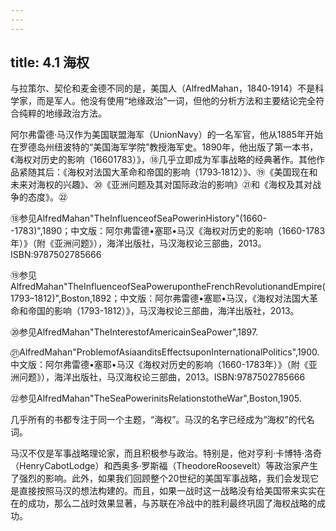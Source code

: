 ```yaml
---
---
---
```

title: 4.1 海权
---



与拉策尔、契伦和麦金德不同的是，美国人（AlfredMahan，1840‑1914）不是科学家，而是军人。他没有使用“地缘政治”一词，但他的分析方法和主要结论完全符合纯粹的地缘政治方法。

阿尔弗雷德·马汉作为美国联盟海军（UnionNavy）的一名军官，他从1885年开始在罗德岛州纽波特的“美国海军学院”教授海军史。1890年，他出版了第一本书，《海权对历史的影响（16601783）》，⑱几乎立即成为军事战略的经典著作。其他作品紧随其后：《海权对法国大革命和帝国的影响（1793‑1812）》、⑲《美国现在和未来对海权的兴趣》、⑳《亚洲问题及其对国际政治的影响》㉑和《海权及其对战争的态度》。㉒

⑱参见AlfredMahan"TheInfluenceofSeaPowerinHistory"(1660--1783)",1890；中文版：阿尔弗雷德•塞耶•马汉《海权对历史的影响（1660-1783年）》（附《亚洲问题》），海洋出版社，马汉海权论三部曲，2013。ISBN:9787502785666

⑲参见AlfredMahan"TheInfluenceofSeaPowerupontheFrenchRevolutionandEmpire(1793–1812)",Boston,1892；中文版：阿尔弗雷德•塞耶•马汉，《海权对法国大革命和帝国的影响（1793-1812）》，马汉海权论三部曲，海洋出版社，2013。

⑳参见AlfredMahan"TheInterestofAmericainSeaPower",1897.

㉑AlfredMahan"ProblemofAsiaanditsEffectsuponInternationalPolitics",1900.中文版：阿尔弗雷德•塞耶•马汉《海权对历史的影响（1660-1783年）》（附《亚洲问题》），海洋出版社，马汉海权论三部曲，2013。ISBN:9787502785666

㉒参见AlfredMahan"TheSeaPowerinitsRelationstotheWar",Boston,1905.

几乎所有的书都专注于同一个主题，“海权”。马汉的名字已经成为“海权”的代名词。

马汉不仅是军事战略理论家，而且积极参与政治。特别是，他对亨利·卡博特·洛奇（HenryCabotLodge）和西奥多·罗斯福（TheodoreRoosevelt）等政治家产生了强烈的影响。此外，如果我们回顾整个20世纪的美国军事战略，我们会发现它是直接按照马汉的想法构建的。而且，如果一战时这一战略没有给美国带来实实在在的成功，那么二战时效果显著，与苏联在冷战中的胜利最终巩固了海权战略的成功。